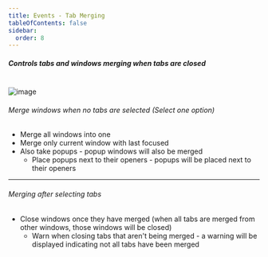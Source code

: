 ```yaml
---
title: Events - Tab Merging
tableOfContents: false
sidebar:
  order: 8
---
```



##### Controls tabs and windows merging when tabs are closed

<br />

<Image class="help-img" src={eventsTabMerging} alt="image" />

<div class="topic">
  <h6>Merge windows when no tabs are selected <span class="font-normal">(Select one option)</span></h6>
  <ul class="list-disc pl-8">
    <li class="default">Merge all windows into one</li>
    <li>Merge only current window with last focused</li>
    <li>
      Also take popups - popup windows will also be merged
      <ul class="square list-disc pl-8">
        <li>
          Place popups next to their openers - popups will be placed next to their openers
        </li>
      </ul>
    </li>
  </ul>
</div>

---
<div class="topic">
  <h6>Merging after selecting tabs</h6>
  <ul class="list-disc pl-8">
    <li>
      <span class="default">Close windows once they have merged</span>
      (when all tabs are merged from other windows, those windows will be closed)
      <ul class="square list-disc pl-8">
        <li>
          <span class="default">Warn when closing tabs that aren't being merged</span> - a
          warning will be displayed indicating not all tabs have been merged
        </li>
      </ul>
    </li>
  </ul>
</div>

